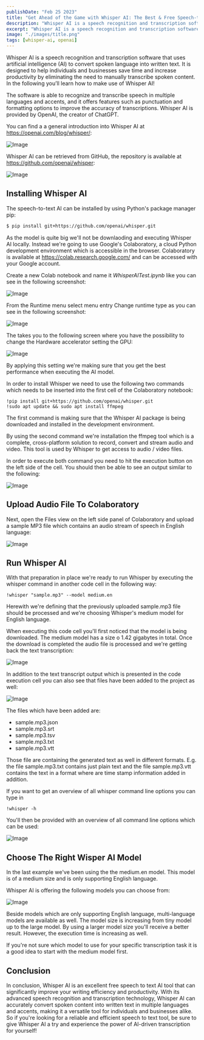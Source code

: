 ```yaml
---
publishDate: "Feb 25 2023"
title: "Get Ahead of the Game with Whisper AI: The Best & Free Speech-to-Text AI"
description: "Whisper AI is a speech recognition and transcription software that uses artificial intelligence (AI) to convert spoken language into written text. It is designed to help individuals and businesses save time and increase productivity by eliminating the need to manually transcribe spoken content. In the following you’ll learn how to make use of Whisper AI!"
excerpt: "Whisper AI is a speech recognition and transcription software that uses artificial intelligence (AI) to convert spoken language into written text. It is designed to help individuals and businesses save time and increase productivity by eliminating the need to manually transcribe spoken content. In the following you’ll learn how to make use of Whisper AI!"
image: "./images/title.png"
tags: [whisper-ai, openai]
---
```


<YouTube url="https://youtu.be/Dc_-bLU9B6k" />

Whisper AI is a speech recognition and transcription software that uses artificial intelligence (AI) to convert spoken language into written text. It is designed to help individuals and businesses save time and increase productivity by eliminating the need to manually transcribe spoken content. In the following you’ll learn how to make use of Whisper AI!

The software is able to recognize and transcribe speech in multiple languages and accents, and it offers features such as punctuation and formatting options to improve the accuracy of transcriptions. Whisper AI is provided by OpenAI, the creator of ChatGPT.

You can find a a general introduction into Whisper AI at https://openai.com/blog/whisper/:

![Image](images/10.png)

Whisper AI can be retrieved from GitHub, the repository is available at https://github.com/openai/whisper:

![Image](images/20.png)

## Installing Whisper AI

The speech-to-text AI can be installed by using Python's package manager pip:

```bash
$ pip install git+https://github.com/openai/whisper.git
```

As the model is quite big we'll not be downlaoding and executing Whisper AI locally. Instead we're going to use Google's Colaboratory, a cloud Python development environment which is accessible in the browser. Colaboratory is available at https://colab.research.google.com/ and can be accessed with your Google account.

Create a new Colab notebook and name it _WhisperAITest.ipynb_ like you can see in the following screenshot:

![Image](images/30.png)

From the Runtime menu select menu entry Change runtime type as you can see in the following screenshot:

![Image](images/40.png)

The takes you to the following screen where you have the possibility to change the Hardware accelerator setting the GPU:

![Image](images/50.png)

By applying this setting we're making sure that you get the best performance when executing the AI model.

In order to install Whisper we need to use the following two commands which needs to be inserted into the first cell of the Colaboratory notebook:

```
!pip install git+https://github.com/openai/whisper.git
!sudo apt update && sudo apt install ffmpeg
```

The first command is making sure that the Whisper AI package is being downloaded and installed in the development environment.

By using the second command we're installation the ffmpeg tool which is a complete, cross-platform solution to record, convert and stream audio and video. This tool is used by Whisper to get access to audio / video files.

In order to execute both command you need to hit the execution button on the left side of the cell. You should then be able to see an output similar to the following:

![Image](images/60.png)

## Upload Audio File To Colaboratory

Next, open the Files view on the left side panel of Colaboratory and upload a sample MP3 file which contains an audio stream of speech in English language:

![Image](images/70.png)

## Run Whisper AI

With that preparation in place we're ready to run Whisper by executing the whisper command in another code cell in the following way:

```
!whisper "sample.mp3" --model medium.en
```

Herewith we're defining that the previously uploaded sample.mp3 file should be processed and we're choosing Whisper's medium model for English language.

When executing this code cell you'll first noticed that the model is being downloaded. The medium model has a size o 1.42 gigabytes in total. Once the download is completed the audio file is processed and we're getting back the text transcription:

![Image](images/80.png)

In addition to the text transcript output which is presented in the code execution cell you can also see that files have been added to the project as well:

![Image](images/90.png)

The files which have been added are:

* sample.mp3.json
* sample.mp3.srt
* sample.mp3.tsv
* sample.mp3.txt
* sample.mp3.vtt

Those file are containing the generated text as well in different formats. E.g. the file sample.mp3.txt contains just plain text and the file sample.mp3.vtt contains the text in a format where are time stamp information added in addition.

If you want to get an overview of all whisper command line options you can type in

```
!whisper -h
```

You'll then be provided with an overview of all command line options which can be used:

![Image](images/100.png)

## Choose The Right Wisper AI Model

In the last example we've been using the the medium.en model. This model is of a medium size and is only supporting English language.

Whisper AI is offering the following models you can choose from:

![Image](images/110.png)

Beside models which are only supporting English language, multi-language models are available as well. The model size is increasing from tiny model up to the large model. By using a larger model size you'll receive a better result. However, the execution time is increasing as well.

If you're not sure which model to use for your specific transcription task it is a good idea to start with the medium model first.

## Conclusion

In conclusion, Whisper AI is an excellent free speech to text AI tool that can significantly improve your writing efficiency and productivity. With its advanced speech recognition and transcription technology, Whisper AI can accurately convert spoken content into written text in multiple languages and accents, making it a versatile tool for individuals and businesses alike. So if you're looking for a reliable and efficient speech to text tool, be sure to give Whisper AI a try and experience the power of AI-driven transcription for yourself!